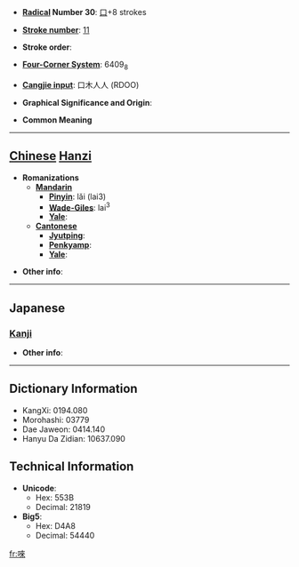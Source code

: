 * '''[[Wiktionary:Chinese radical index| Radical]] Number 30''': [[Wiktionary:Chinese radical index 口|口]]+8 strokes

* '''[[Wiktionary:Chinese total strokes index|Stroke number]]''': [[Wiktionary:Chinese total strokes index 11|11]]

* '''Stroke order''': 

* '''[[Wiktionary:Chinese four corner index|Four-Corner System]]''': 6409<sub>8</sub>

* '''[[Wiktionary:Chinese Cangjie index|Cangjie input]]''': 口木人人 (RDOO)

* '''Graphical Significance and Origin''': 

* '''Common Meaning'''

----

== [[Chinese]] [[Hanzi]] ==

* '''Romanizations'''
** '''[[Mandarin]]'''
*** '''[[Pinyin]]''': lǎi (lai3)
*** '''[[Wade-Giles]]''': lai<sup>3</sup>
*** '''[[Yale]]''': 
** '''[[Cantonese]]'''
*** '''[[Jyutping]]''':
*** '''[[Penkyamp]]''': 
*** '''[[Yale]]''': 

* '''Other info''': 

----

==Japanese==
===[[Kanji]]===
{{kanji|on readings=[[らい]] (rai)
|kun readings=[[うたう]] (utau)
}}

* '''Other info''':  

----

== Dictionary Information ==

* KangXi: 0194.080
* Morohashi: 03779
* Dae Jaweon: 0414.140
* Hanyu Da Zidian: 10637.090

== Technical Information ==

* '''Unicode''':
** Hex: 553B
** Decimal: 21819
* '''Big5''':
** Hex: D4A8
** Decimal: 54440

[[fr:唻]]